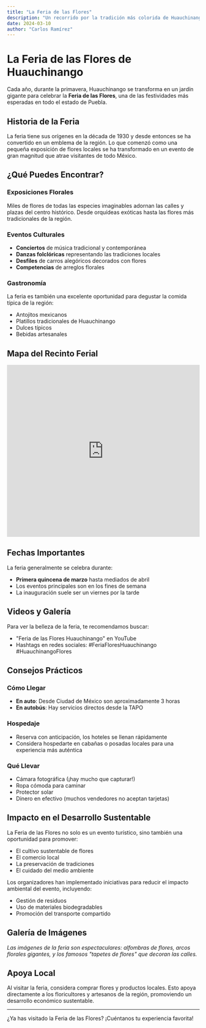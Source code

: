 ```yaml
---
title: "La Feria de las Flores"
description: "Un recorrido por la tradición más colorida de Huauchinango, donde la primavera se celebra con todo su esplendor."
date: 2024-03-10
author: "Carlos Ramírez"
---
```


# La Feria de las Flores de Huauchinango

Cada año, durante la primavera, Huauchinango se transforma en un jardín gigante para celebrar la **Feria de las Flores**, una de las festividades más esperadas en todo el estado de Puebla.

## Historia de la Feria

La feria tiene sus orígenes en la década de 1930 y desde entonces se ha convertido en un emblema de la región. Lo que comenzó como una pequeña exposición de flores locales se ha transformado en un evento de gran magnitud que atrae visitantes de todo México.

## ¿Qué Puedes Encontrar?

### Exposiciones Florales
Miles de flores de todas las especies imaginables adornan las calles y plazas del centro histórico. Desde orquídeas exóticas hasta las flores más tradicionales de la región.

### Eventos Culturales
- **Conciertos** de música tradicional y contemporánea
- **Danzas folclóricas** representando las tradiciones locales
- **Desfiles** de carros alegóricos decorados con flores
- **Competencias** de arreglos florales

### Gastronomía
La feria es también una excelente oportunidad para degustar la comida típica de la región:
- Antojitos mexicanos
- Platillos tradicionales de Huauchinango
- Dulces típicos
- Bebidas artesanales

## Mapa del Recinto Ferial

<iframe 
  src="https://www.google.com/maps/embed?pb=!1m18!1m12!1m3!1d3761.5!2d-98.05!3d20.18!2m3!1f0!2f0!3f0!3m2!1i1024!2i768!4f13.1!3m3!1m2!1s0x0%3A0x0!2zMjDCsDEwJzQ4LjAiTiA5OMKwMDMnMDAuMCJX!5e0!3m2!1ses!2smx!4v1234567890"
  width="100%"
  height="450"
  style="border:0;"
  allowfullscreen=""
  loading="lazy">
</iframe>

## Fechas Importantes

La feria generalmente se celebra durante:
- **Primera quincena de marzo** hasta mediados de abril
- Los eventos principales son en los fines de semana
- La inauguración suele ser un viernes por la tarde

## Videos y Galería

Para ver la belleza de la feria, te recomendamos buscar:
- "Feria de las Flores Huauchinango" en YouTube
- Hashtags en redes sociales: #FeriaFloresHuauchinango #HuauchinangoFlores

## Consejos Prácticos

### Cómo Llegar
- **En auto**: Desde Ciudad de México son aproximadamente 3 horas
- **En autobús**: Hay servicios directos desde la TAPO

### Hospedaje
- Reserva con anticipación, los hoteles se llenan rápidamente
- Considera hospedarte en cabañas o posadas locales para una experiencia más auténtica

### Qué Llevar
- Cámara fotográfica (¡hay mucho que capturar!)
- Ropa cómoda para caminar
- Protector solar
- Dinero en efectivo (muchos vendedores no aceptan tarjetas)

## Impacto en el Desarrollo Sustentable

La Feria de las Flores no solo es un evento turístico, sino también una oportunidad para promover:
- El cultivo sustentable de flores
- El comercio local
- La preservación de tradiciones
- El cuidado del medio ambiente

Los organizadores han implementado iniciativas para reducir el impacto ambiental del evento, incluyendo:
- Gestión de residuos
- Uso de materiales biodegradables
- Promoción del transporte compartido

## Galería de Imágenes

*Las imágenes de la feria son espectaculares: alfombras de flores, arcos florales gigantes, y los famosos "tapetes de flores" que decoran las calles.*

## Apoya Local

Al visitar la feria, considera comprar flores y productos locales. Esto apoya directamente a los floricultores y artesanos de la región, promoviendo un desarrollo económico sustentable.

---

¿Ya has visitado la Feria de las Flores? ¡Cuéntanos tu experiencia favorita!
